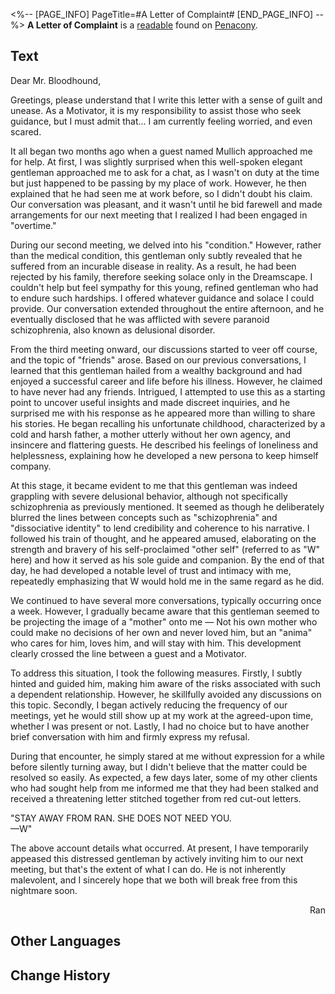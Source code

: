 <%-- [PAGE_INFO]
PageTitle=#A Letter of Complaint#
[END_PAGE_INFO] --%>
{{Readable Infobox
|id           = 328
|partIds      = 190604
|title        = 
|image        = Item Penacony Readable 2.png
|world        = Penacony
|parts        = 1
|author       = <!--to be added-->
|description  = A complaint letter from a Dreamscape Motivator to The Family, expressing concerns about a guest named Mullich had caused a severe negative impact on their own mental well-being.
|part1        = A Letter of Complaint
|source1      = {{cx|Source missing}}
|characters   = 
|factions     = 
}}
'''A Letter of Complaint''' is a [[readable]] found on [[Penacony]].
<!--
==Location==
{{Map Embed|<map name>|<marker id>}}
-->
==Text==
Dear Mr. Bloodhound,

Greetings, please understand that I write this letter with a sense of guilt and unease. As a Motivator, it is my responsibility to assist those who seek guidance, but I must admit that... I am currently feeling worried, and even scared.

It all began two months ago when a guest named Mullich approached me for help. At first, I was slightly surprised when this well-spoken elegant gentleman approached me to ask for a chat, as I wasn't on duty at the time but just happened to be passing by my place of work. However, he then explained that he had seen me at work before, so I didn't doubt his claim. Our conversation was pleasant, and it wasn't until he bid farewell and made arrangements for our next meeting that I realized I had been engaged in "overtime."

During our second meeting, we delved into his "condition." However, rather than the medical condition, this gentleman only subtly revealed that he suffered from an incurable disease in reality. As a result, he had been rejected by his family, therefore seeking solace only in the Dreamscape. I couldn't help but feel sympathy for this young, refined gentleman who had to endure such hardships. I offered whatever guidance and solace I could provide. Our conversation extended throughout the entire afternoon, and he eventually disclosed that he was afflicted with severe paranoid schizophrenia, also known as delusional disorder.

From the third meeting onward, our discussions started to veer off course, and the topic of "friends" arose. Based on our previous conversations, I learned that this gentleman hailed from a wealthy background and had enjoyed a successful career and life before his illness. However, he claimed to have never had any friends. Intrigued, I attempted to use this as a starting point to uncover useful insights and made discreet inquiries, and he surprised me with his response as he appeared more than willing to share his stories. He began recalling his unfortunate childhood, characterized by a cold and harsh father, a mother utterly without her own agency, and insincere and flattering guests. He described his feelings of loneliness and helplessness, explaining how he developed a new persona to keep himself company.

At this stage, it became evident to me that this gentleman was indeed grappling with severe delusional behavior, although not specifically schizophrenia as previously mentioned. It seemed as though he deliberately blurred the lines between concepts such as "schizophrenia" and "dissociative identity" to lend credibility and coherence to his narrative. I followed his train of thought, and he appeared amused, elaborating on the strength and bravery of his self-proclaimed "other self" (referred to as "W" here) and how it served as his sole guide and companion. By the end of that day, he had developed a notable level of trust and intimacy with me, repeatedly emphasizing that W would hold me in the same regard as he did.

We continued to have several more conversations, typically occurring once a week. However, I gradually became aware that this gentleman seemed to be projecting the image of a "mother" onto me &mdash; Not his own mother who could make no decisions of her own and never loved him, but an "anima" who cares for him, loves him, and will stay with him. This development clearly crossed the line between a guest and a Motivator.

To address this situation, I took the following measures. Firstly, I subtly hinted and guided him, making him aware of the risks associated with such a dependent relationship. However, he skillfully avoided any discussions on this topic. Secondly, I began actively reducing the frequency of our meetings, yet he would still show up at my work at the agreed-upon time, whether I was present or not. Lastly, I had no choice but to have another brief conversation with him and firmly express my refusal.

During that encounter, he simply stared at me without expression for a while before silently turning away, but I didn't believe that the matter could be resolved so easily. As expected, a few days later, some of my other clients who had sought help from me informed me that they had been stalked and received a threatening letter stitched together from red cut-out letters.

"STAY AWAY FROM RAN. SHE DOES NOT NEED YOU.<br />
&mdash;W"

The above account details what occurred. At present, I have temporarily appeased this distressed gentleman by actively inviting him to our next meeting, but that's the extent of what I can do. He is not inherently malevolent, and I sincerely hope that we both will break free from this nightmare soon.<br /><div align="right">Ran</div>

<!--
==Trivia==
* 
-->
==Other Languages==
{{Other Languages
|en   = A Letter of Complaint
|zhs  = 投诉信一则
|zht  = 一封投訴信
|ja   = 苦情申し立ての手紙
|ko   = 항의 편지
|es   = Carta de reclamo
|fr   = Lettre de réclamation
|ru   = Жалоба
|th   = จดหมายร้องเรียนฉบับหนึ่ง
|vi   = Một Bức Thư Khiếu Nại
|de   = Ein Beschwerdeschreiben
|id   = Sepucuk Surat Keluhan
|pt   = Uma Carta de Reclamação
}}

==Change History==
{{Change History|2.1}}